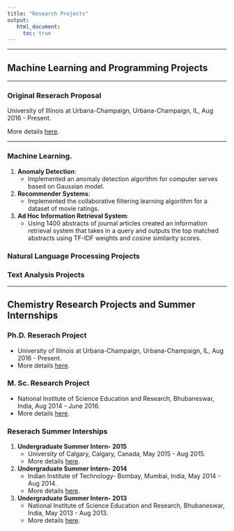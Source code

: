 ```yaml
---
title: "Research Projects"
output:
   html_document:
     toc: true
---
```


***
## Machine Learning and Programming Projects
***
### Original Reserach Proposal

University of Illinois at Urbana-Champaign, Urbana-Champaign, IL, Aug 2016 - Present. 
    
More details [here](https://punitjha.github.io/phd_project.html).

***

### Machine Learning.

1. **Anomaly Detection**:
    - Implemented an anomaly detection algorithm for computer serves  based on Gaussian model.
  
2. **Recommender Systems**: 
    - Implemented the collaborative filtering learning algorithm for a dataset of movie ratings.

3. **Ad Hoc Information Retrieval System**: 
    - Using 1400 abstracts of journal articles created an information retrieval system that takes in a query and outputs the top matched abstracts using TF-IDF weights and cosine similarity scores.
    
### Natural Language Processing Projects


### Text Analysis Projects
    
***
## Chemistry Research Projects and Summer Internships
### Ph.D. Reserach Project 
-  University of Illinois at Urbana-Champaign, Urbana-Champaign, IL, Aug 2016 - Present. 
- More details [here](https://punitjha.github.io/phd_project.html).
    

    
      
### M. Sc. Research Project
- National Institute of Science Education and Research, Bhubaneswar, India, Aug 2014 - June 2016.
- More details [here](https://punitjha.github.io/msc_project.html). 

### Reserach Summer Interships
1. **Undergraduate Summer Intern- 2015**
    -  University of Calgary, Calgary, Canada, May 2015 - Aug 2015.
    -  More details [here](https://punitjha.github.io/calgary.html).
  
2. **Undergraduate Summer Intern- 2014**
     - Indian Institute of Technology- Bombay, Mumbai, India, May 2014 - Aug 2014.
     - More details [here](https://punitjha.github.io/iit_b.html).
         
      
3.  **Undergraduate Summer Intern- 2013** 
     - National Institute of Science Education and Research, Bhubaneswar, India, May 2013 - Aug 2013.
     - More details [here](https://punitjha.github.io/niser_summer.html).
    
  <!--   - Reactive molecular dynamics of hydrocarbon dissociation on Ni surface: Carried out reactive dynamics simulations of the adsorption and decomposition of CH\textsubscript{4} molecules interacting with a Ni(100) surface. Studied the temperature dependence of chemisorption of CH\textsubscript{4} by breakage of C-H bonds that leads to the formation of CH\textsubscript{3} and H radical on a Ni(100) surface. -->
  <!-- - **Skills Acquired:** -->
  <!--         Learned rogramming in FORTRAN 90 and how to carry out quantum mechanical simulations using ReaxFF. -->
             
             
             
<!--     - Finite-temperature many-body perturbation theory (FT-MBPT): FT-MBPT is a theory to calculate the thermodynamic parameters of the grand canonical system at a given temperature.  -->
  <!--     - I implemented the $\lambda$-variation method to  calculate the $n$th-order corrections to grand potential and internal energy using the FT-MBPT formalism which showed it is mathematically inconsistent and does not conserve charge.  -->
  <!--     - Derived the correct analytic formulas for FT-MBPT using another ansatz wherein charge was conserved. -->
  <!--     Implemented the FT-MBPT in a canonical ensemble and derived semi-analytic formulas. -->
  <!-- - **Original Research Proposal (ORP)** -->
  <!--       - Developed an ORP on the problem of inclusion of long-range (electrostatic) interactions in machine learning algorithms. Analyzed different neural network schemes,            especially deep high-dimensional neural networks (HDNNs), and whether they can efficiently learn and predict molecular charges learned from various charge partitioning schemes. -->
  <!--     - Studied different charge partitioning schemes like Hirshfeld, Charge Model 5, Merz-Singh-Kollman, and Natural Bonding Orbital methods used in molecular dynamics              simulations. -->
  <!--     - Proposed modifications to mathematical formulation and structure of HDNNs to be able to better predict  molecular charges, computational cost for implementing the            project, potential  setbacks, and alternate plans for the project. -->
  <!-- - **Skills Acquired:** -->
  <!--         Acquired knowledge of \textit{ab initio} and DFT electronic structure methods. Learned about machine learning algorithms. Learned to program in Python and enhanced           my programming skills in C++ and FORTRAN. -->

  <!-- ---     -->
  
  
  
  
  
  <!--   - Diagonal suppressed constant time Correlation Spectroscopy (COSY): Worked on a novel NMR pulse sequence to achieve diagonal suppressed COSY (correlation spectroscopy) spectra with high sensitivity and absorptive cross peak line-shapes.              -->
  <!--   - Carried out simulations and  product operator  calculations for 2, 3, and 4 spin systems using the novel NMR pulse sequence. -->
  <!--   - Implemented various optimization strategies for the pulse sequence that included the addition of water suppression module, removing axial and multiple quantum peaks by using gradient fields, etc.  -->
  <!-- - **Skills Acquired:** -->
  <!--         Acquired programming skills to program in the TopSpin 2.1 programming language and  learned to how to perform 1D, 2D NMR experiments on a 400 MHz spectrometer. -->

  <!-- ---     -->
  
  
   <!-- - Quantum reactive flux theory: Studied the quantum analog of classical non-Markovian Kramers' equation and the phase space distribution function formulation of the method of reactive flux in the memory friction regime. Analyzed quantum Kramers' equation for energy diffusion and barrier crossing dynamics in the high-friction regime. -->
   <!--  - **Skills Acquired:** -->
   <!--        Acquired skills to use Mathematica for solving integrals and numerical analysis. Learned mathematical methods in physics. -->

   <!--   ---   -->
   
<!--      -->
<!--       - Dynamics of gas-hydrate nucleation: Wrote C++  codes to study the probability distribution of lifetime of gas hydrate cages in the molecular dynamics simulation of  incipient hydrates starting from a CH\textsubscript{4}/H\textsubscript{2}S bubble in liquid H\textsubscript{2}O in a 3D box. -->
<!--       - Studied the effect of the different guest gas molecules on the lifetime of these cages. } -->
<!--   - **Skills Acquired:** -->
<!--           Learned about the object-oriented programming features of C++ and its data structures. I also learned the skills -->
<!-- required to create memory-efficient C++ codes. -->

<!--   ---   -->
  
 